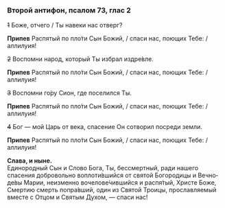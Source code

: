### Второй антифон, псалом 73, глас 2

~~1~~ Боже, отчего / Ты навеки нас отверг?

**Припев** Распятый по пло́ти Сын Божий, / спаси нас, поющих Тебе: / аллилуия!

~~2~~ Воспомни народ, который Ты избрал издре́вле.

**Припев** Распятый по пло́ти Сын Божий, / спаси нас, поющих Тебе: / аллилуия!

~~3~~ Воспомни го́ру Сион, где поселился Ты.

**Припев** Распятый по пло́ти Сын Божий, / спаси нас, поющих Тебе: / аллилуия!

~~4~~ Бог — мой Царь от века, спасение Он сотворил посреди земли.

**Припев** Распятый по пло́ти Сын Божий, / спаси нас, поющих Тебе: / аллилуия!

**Слава, и ныне.**  
Единородный Сын и Сло­во Бо­га,
Ты, бессмертный, ради нашего спасения добровольно во­плоти́вшийся
от святой Бого­ро­дицы и Вечно­де́вы Ма­рии,
неизменно воче­ло­ве́чившийся
и рас­пя́­тый, Хри­сте Боже, Смер­тию смерть попра́в­ший,
один из Свя­той Тро­ицы,
прославляемый вместе с От­цом и Свя­тым Ду­хом, — спаси нас!
